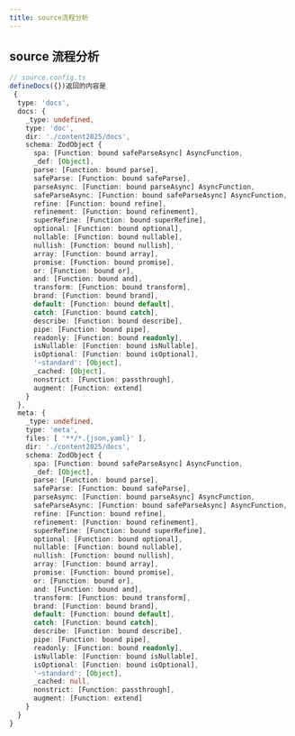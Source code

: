 ```yaml
---
title: source流程分析
---
```


## source 流程分析

```typescript filename="配置文件 source.config.ts" switcher
// source.config.ts
defineDocs({})返回的内容是
 {
  type: 'docs',
  docs: {
    _type: undefined,
    type: 'doc',
    dir: './content2025/docs',
    schema: ZodObject {
      spa: [Function: bound safeParseAsync] AsyncFunction,
      _def: [Object],
      parse: [Function: bound parse],
      safeParse: [Function: bound safeParse],
      parseAsync: [Function: bound parseAsync] AsyncFunction,
      safeParseAsync: [Function: bound safeParseAsync] AsyncFunction,
      refine: [Function: bound refine],
      refinement: [Function: bound refinement],
      superRefine: [Function: bound superRefine],
      optional: [Function: bound optional],
      nullable: [Function: bound nullable],
      nullish: [Function: bound nullish],
      array: [Function: bound array],
      promise: [Function: bound promise],
      or: [Function: bound or],
      and: [Function: bound and],
      transform: [Function: bound transform],
      brand: [Function: bound brand],
      default: [Function: bound default],
      catch: [Function: bound catch],
      describe: [Function: bound describe],
      pipe: [Function: bound pipe],
      readonly: [Function: bound readonly],
      isNullable: [Function: bound isNullable],
      isOptional: [Function: bound isOptional],
      '~standard': [Object],
      _cached: [Object],
      nonstrict: [Function: passthrough],
      augment: [Function: extend]
    }
  },
  meta: {
    _type: undefined,
    type: 'meta',
    files: [ '**/*.{json,yaml}' ],
    dir: './content2025/docs',
    schema: ZodObject {
      spa: [Function: bound safeParseAsync] AsyncFunction,
      _def: [Object],
      parse: [Function: bound parse],
      safeParse: [Function: bound safeParse],
      parseAsync: [Function: bound parseAsync] AsyncFunction,
      safeParseAsync: [Function: bound safeParseAsync] AsyncFunction,
      refine: [Function: bound refine],
      refinement: [Function: bound refinement],
      superRefine: [Function: bound superRefine],
      optional: [Function: bound optional],
      nullable: [Function: bound nullable],
      nullish: [Function: bound nullish],
      array: [Function: bound array],
      promise: [Function: bound promise],
      or: [Function: bound or],
      and: [Function: bound and],
      transform: [Function: bound transform],
      brand: [Function: bound brand],
      default: [Function: bound default],
      catch: [Function: bound catch],
      describe: [Function: bound describe],
      pipe: [Function: bound pipe],
      readonly: [Function: bound readonly],
      isNullable: [Function: bound isNullable],
      isOptional: [Function: bound isOptional],
      '~standard': [Object],
      _cached: null,
      nonstrict: [Function: passthrough],
      augment: [Function: extend]
    }
  }
}
```
